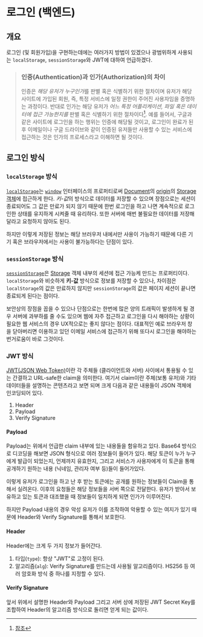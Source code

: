 # 로그인 (백엔드)

## 개요

로그인 (및 회원가입)을 구현하는데에는 여러가지 방법이 있겠으나 광범위하게 사용되는 `localStorage`, `sessionStorage`와 JWT에 대하여 언급하겠다.

> ### 인증(Authentication)과 인가(Authorization)의 차이
>
> 인증은 *해당 유저가 누구인가*를 판별 혹은 식별하기 위한 절차이며 유저가 해당 사이트에 가입된 회원, 즉, 특정 서비스에 일정 권한이 주어진 사용자임을 증명하는 과정이다.
> 반대로 인가는 해당 유저가 _어느 특정 어플리케이션, 파일 혹은 데이터에 접근 가능한지를_ 판별 혹은 식별하기 위한 절차이다[^1].
> 예를 들어서, 구글과 같은 사이트에 로그인을 하는 행위는 인증에 해당될 것이고, 로그인이 완료가 된 후 이메일이나 구글 드라이브와 같이 인증된 유저들만 사용할 수 있는 서비스에 접근하는 것은 인가의 프로세스라고 이해하면 될 것이다.
>
> [^1]: [참조](https://www.sailpoint.com/identity-library/difference-between-authentication-and-authorization/)

## 로그인 방식

### `localStorage` 방식

[`localStorage`](https://developer.mozilla.org/en-US/docs/Web/API/Window/localStorage)는 [`window`](https://developer.mozilla.org/en-US/docs/Web/API/Window) 인터페이스의 프로퍼티로써 [Document](https://developer.mozilla.org/en-US/docs/Web/API/Document)의 [origin](https://developer.mozilla.org/en-US/docs/Glossary/Origin)의 [Storage 객체](https://developer.mozilla.org/en-US/docs/Web/API/Storage)에 접근하게 한다.
*키-값*의 방식으로 데이터를 저장할 수 있으며 장점으로는 세션이 종료되어도 그 값은 만료가 되지 않기 때문에 한번 로그인을 하고 나면 계속적으로 로그인한 상태를 유지하게 시켜줄 때 유리하다.
또한 서버에 매번 불필요한 데이터를 저장해달라고 요청하지 않아도 된다.

하지만 이렇게 저장된 정보는 해당 브러우저 내에서만 사용이 가능하기 때문에 다른 기기 혹은 브라우저에서는 사용이 불가능하다는 단점이 있다.

### `sessionStorage` 방식

[`sessionStorage`](https://developer.mozilla.org/en-US/docs/Web/API/Window/sessionStorage)은 [Storage](https://developer.mozilla.org/en-US/docs/Web/API/Storage) 객체 내부의 세션에 접근 가능케 만드는 프로퍼티이다.
`localStorage`와 비슷하게 **키-값** 방식으로 정보를 저장할 수 있으나, 차이점은 `localStorage`의 값은 만료하지 않지만 `sessionStorage`의 값은 페이지 세션이 끝나면 종료되게 된다는 점이다.

보안상의 장점을 꼽을 수 있으나 단점으로는 한번에 많은 양의 트래픽이 발생하게 될 경우 서버에 과부하를 줄 수도 있으며 웹에 자주 접근하고 로그인을 다시 해야하는 상황이 필요한 웹 서비스의 경우 UX적으로는 좋지 않다는 점이다.
대표적인 예로 브라우저 창을 닫아버리면 이용하고 있던 이메일 서비스에 접근하기 위해 또다시 로그인을 해야하는 번거로움이 바로 그것이다.

### JWT 방식

[JWT(JSON Web Token)](https://datatracker.ietf.org/doc/html/rfc7519)이란 각 주체들 (클라이언트와 서버) 사이에서 통용될 수 있는 간결하고 URL-safe한 claim을 의미한다.
여기서 claim이란 주체(보통 유저)와 기타 데이터들을 설명하는 콘텐츠라고 보면 되며 크게 다음과 같은 내용들이 JSON 객체에 인코딩되어 있다.

1. Header
2. Payload
3. Verify Signature

#### Payload

Payload는 위에서 언급한 claim 내부에 있는 내용들을 함유하고 있다. Base64 방식으로 디코딩을 해보면 JSON 형식으로 여러 정보들이 들어가 있다.
해당 토큰이 누가 누구에게 발급이 되었는지, 언제까지 유효한지, 그리고 서비스가 사용자에게 이 토큰을 통해 공개하기 원하는 내용 (닉네임, 관리자 여부 등)들이 들어가있다.

이렇게 유저가 로그인을 하고 난 후 받는 토큰에는 공개를 원하는 정보들이 Claim을 통해서 실려온다. 이후의 요청들은 해당 정보들을 서버 쪽으로 전달한다.
유저가 받아서 보유하고 있는 토큰과 대조했을 때 정보들이 일치하게 되면 인가가 이루어진다.

하지만 Payload 내용의 경우 악성 유저가 이를 조작하여 악용할 수 있는 여지가 있기 때문에 Header와 Verify Signature를 통해서 보호한다.

#### Header

Header에는 크게 두 가지 정보가 들어간다.

1. 타입(`type`): 항상 "JWT"로 고정이 된다.
2. 알고리즘(`alg`): Verify Signature를 만드는데 사용될 알고리즘이다. HS256 등 여러 암호화 방식 중 하나를 지정할 수 있다.

#### Verify Signature

앞서 위에서 설명한 Header와 Payload 그리고 서버 상에 저장된 JWT Secret Key를 조합하여 Header의 알고리즘 방식으로 돌리면 얻게 되는 값이다.
